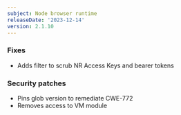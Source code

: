 ```yaml
---
subject: Node browser runtime
releaseDate: '2023-12-14'
version: 2.1.10
---
```


### Fixes
* Adds filter to scrub NR Access Keys and bearer tokens

### Security patches
* Pins glob version to remediate CWE-772
* Removes access to VM module
